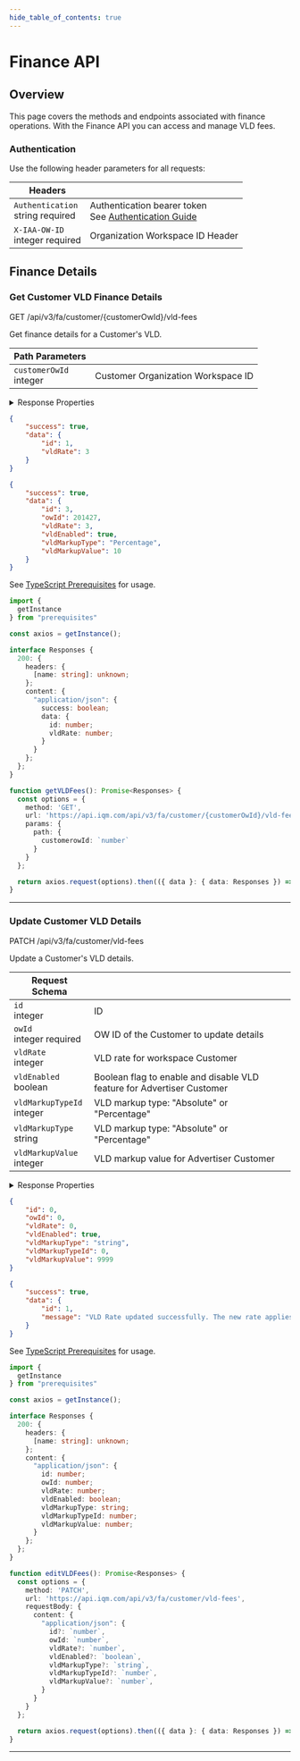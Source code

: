 ```yaml
---
hide_table_of_contents: true
---
```



# Finance API

## Overview

This page covers the methods and endpoints associated with finance operations. With the Finance API you can access and manage VLD fees. 

### Authentication

Use the following header parameters for all requests:

  <div class="smallTable">

| Headers  |  |
| ----  | --- |
| `Authentication` <br /><span class="type-text">string</span> <span class="required-text">required</span> | Authentication bearer token <br />See [Authentication Guide](/Quickstart%20Guides/Authentication-Quickstart-Guide) |
| `X-IAA-OW-ID` <br /><span class="type-text">integer</span> <span class="required-text">required</span> | Organization Workspace ID Header |

</div>

## Finance Details

### Get Customer VLD Finance Details

<span class="badge badge--primary">GET</span> <span class="path-text">/api/v3/fa/customer/\{customerOwId\}/vld-fees</span>

<div class="container">
  <div class="child1">

Get finance details for a Customer's VLD.

| Path Parameters | |
| ---- | --- |
| `customerOwId` <br /><span class="type-text">integer</span> | Customer Organization Workspace ID |

<details className="objectPropertiesDetails" style={{ maxWidth: "100%", padding: "1rem" }}>
<summary style={{fontSize: "16px"}}>Response Properties</summary>

<table className="objectProperties">
<tr>
<td>`id` <br /><span class="type-text">integer</span></td>
<td>Customer ID</td>
</tr>
<tr>
  <td>`owId` <br /><span class="type-text">integer</span></td>
  <td>Organization Workspace ID</td>
</tr>
<tr>
  <td>`vldRate` <br /><span class="type-text">integer</span></td>
  <td>VLD rate for workspace Customer </td>
</tr>
<tr>
  <td>`vldMarkupTypeId` <br /><span class="type-text">integer</span></td>
  <td>VLD markup type ID to represent markup types: Absolute or Percentage</td>
</tr>
<tr>
  <td>`vldMarkupValue` <br /><span class="type-text">integer</span></td>
  <td>VLD markup value for Advertiser Customer</td>
</tr>
</table>

</details>

</div><div class="child2">

<Tabs>
<TabItem value="JSON" label="JSON" default>

```json title="Response 200"
{
    "success": true,
    "data": {
        "id": 1,
        "vldRate": 3
    }
}
```

```json title="Response 200 (VLD flag)"
{
    "success": true,
    "data": {
        "id": 3,
        "owId": 201427,
        "vldRate": 3,
        "vldEnabled": true,
        "vldMarkupType": "Percentage",
        "vldMarkupValue": 10
    }
}
```

</TabItem>
<TabItem value="TypeScript" label="TypeScript">

See [TypeScript Prerequisites](/Getting%20Started/Typescript-Prerequisites.mdx) for usage.

```ts
import {
  getInstance
} from "prerequisites"

const axios = getInstance();

interface Responses {
  200: {
    headers: {
      [name: string]: unknown;
    };
    content: {
      "application/json": {
        success: boolean;
        data: {
          id: number;
          vldRate: number;
        }
      }
    };
  };
}

function getVLDFees(): Promise<Responses> {
  const options = {
    method: 'GET',
    url: 'https://api.iqm.com/api/v3/fa/customer/{customerOwId}/vld-fees',
    params: {
      path: {
        customerowId: `number`
      }
    }
  };

  return axios.request(options).then(({ data }: { data: Responses }) => data);
}
```

</TabItem></Tabs>

</div></div>

---

### Update Customer VLD Details

<span class="badge badge--info">PATCH</span> <span class="path-text">/api/v3/fa/customer/vld-fees</span>

<div class="container">
  <div class="child1">

Update a Customer's VLD details.

| Request Schema |  |
| ---- | --- |
| `id`<br /><span class="type-text">integer</span> | ID |
| `owId` <br /><span class="type-text">integer</span>  <span class="required-text">required</span>| OW ID of the Customer to update details |
| `vldRate` <br /><span class="type-text">integer</span> | VLD rate for workspace Customer |
| `vldEnabled` <br /><span class="type-text">boolean</span> | Boolean flag to enable and disable VLD feature for Advertiser Customer |
| `vldMarkupTypeId` <br /><span class="type-text">integer</span> | VLD markup type: "Absolute" or "Percentage" |
| `vldMarkupType` <br /><span class="type-text">string</span> | VLD markup type: "Absolute" or "Percentage" |
| `vldMarkupValue` <br /><span class="type-text">integer</span> | VLD markup value for Advertiser Customer |

 <details className="objectPropertiesDetails" style={{ maxWidth: "100%", padding: "1rem" }}>
    <summary style={{fontSize: "16px"}}>Response Properties</summary>
    <table className="objectProperties">
    <tr>
    <td>`id` <br /><span class="type-text">integer</span></td>
    <td>ID</td>
    </tr>
    <tr>
    <td>`message` <br /><span class="type-text">string</span></td>
    <td>Success message</td>
    </tr>
    </table>
    </details>

</div><div class="child2">

<Tabs>
<TabItem value="JSON" label="JSON" default>

```json title="Request Sample"
{
    "id": 0,
    "owId": 0,
    "vldRate": 0,
    "vldEnabled": true,
    "vldMarkupType": "string",
    "vldMarkupTypeId": 0,
    "vldMarkupValue": 9999
}
```

```json title="Response 200"
{
    "success": true,
    "data": {
        "id": 1,
        "message": "VLD Rate updated successfully. The new rate applies only to newly created VLDs"
    }
}
```

</TabItem>
<TabItem value="TypeScript" label="TypeScript">

See [TypeScript Prerequisites](/Getting%20Started/Typescript-Prerequisites.mdx) for usage. 

```ts
import {
  getInstance
} from "prerequisites"

const axios = getInstance();

interface Responses {
  200: {
    headers: {
      [name: string]: unknown;
    };
    content: {
      "application/json": {
        id: number;
        owId: number;
        vldRate: number;
        vldEnabled: boolean;
        vldMarkupType: string;
        vldMarkupTypeId: number;
        vldMarkupValue: number;
      }
    };
  };
}

function editVLDFees(): Promise<Responses> {
  const options = {
    method: 'PATCH',
    url: 'https://api.iqm.com/api/v3/fa/customer/vld-fees',
    requestBody: {
      content: {
        "application/json": {
          id?: `number`,
          owId: `number`,
          vldRate?: `number`,
          vldEnabled?: `boolean`,
          vldMarkupType?: `string`,
          vldMarkupTypeId?: `number`,
          vldMarkupValue?: `number`,
        }
      }
    }
  };

  return axios.request(options).then(({ data }: { data: Responses }) => data);
}
```

</TabItem></Tabs>

</div></div>

---